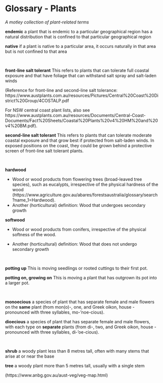 # Glossary - Plants

*A motley collection of plant-related terms*

**endemic** a plant that is endemic to a particular geographical region has a natural distribution that is confined to that particular geographical region

**native** if a plant is native to a particular area, it occurs naturally in that area but is not confined to that area

<br>

**front-line salt tolerant** This refers to plants that can tolerate full coastal exposure and that have foliage that can withstand salt spray and salt-laden winds 

(Reference for front-line and second-line salt tolerance: https://www.austplants.com.au/resources/Pictures/Central%20Coast%20District%20Group/4COSTALP.pdf

For NSW central coast plant lists, also see https://www.austplants.com.au/resources/Documents/Central-Coast-Documents/Fact%20Sheets/Coastal%20Plants%20v4%20HM%20and%20v4%20BM.pdf).

**second-line salt tolerant** This refers to plants that can tolerate moderate coastal exposure and that grow best if protected from salt-laden winds.  In exposed positions on the coast, they could be grown behind a protective screen of front-line salt tolerant plants.

<br>

**hardwood**

- Wood or wood products from flowering trees (broad-leaved tree species), such as eucalypts, irrespective of the physical hardness of the wood (https://www.agriculture.gov.au/abares/forestsaustralia/glossary/search?name_1=Hardwood).
- Another (horticultural) definition: Wood that undergoes secondary growth

**softwood**

- Wood or wood products from conifers, irrespective of the physical softness of the wood.

- Another (horticultural) definition: Wood that does not undergo secondary growth

<br>

**potting up** This is moving seedlings or rooted cuttings to their first pot.

**potting on, growing on** This is moving a plant that has outgrown its pot into a larger pot.

<br>

**monoecious** a species of plant that has separate female and male flowers on the **same** plant (from mon(o)-, one, and Greek oikon, house - pronounced with three syllables, mo-'noe-cious).

**dioecious** a species of plant that has separate female and male flowers, with each type on **separate** plants (from di-, two, and Greek oikon, house - pronounced with three syllables, di-'oe-cious).

<br>

**shrub** a woody plant less than 8 metres tall, often with many stems that arise at or near the base

**tree** a woody plant more than 5 metres tall, usually with a single stem

(https://www.anbg.gov.au/aust-veg/veg-map.html)



